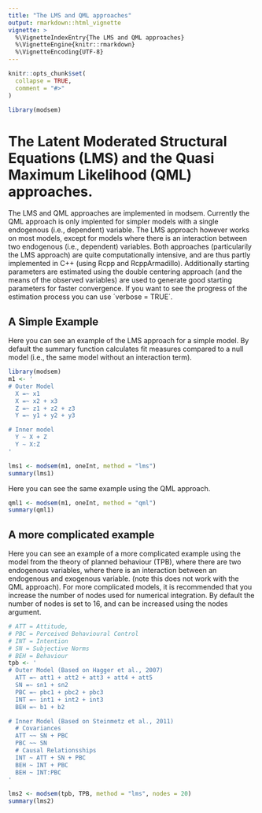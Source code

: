```yaml
---
title: "The LMS and QML approaches"
output: rmarkdown::html_vignette
vignette: >
  %\VignetteIndexEntry{The LMS and QML approaches}
  %\VignetteEngine{knitr::rmarkdown}
  %\VignetteEncoding{UTF-8}
---
```


```r
knitr::opts_chunk$set(
  collapse = TRUE,
  comment = "#>"
)
```

```r
library(modsem)
```
# The Latent Moderated Structural Equations (LMS) and the Quasi Maximum Likelihood (QML) approaches.

The LMS and QML approaches are implemented in modsem. Currently the QML approach is only implented for simpler models with a single endogenous (i.e., dependent) variable. The LMS approach however works on most models, except for models where there is an interaction between two endogenous (i.e., dependent) variables. Both approaches (particularily the LMS approach) are quite computationally intensive, and are thus partly implemented in C++ (using Rcpp and RcppArmadillo). Additionally starting parameters are estimated using the double centering approach (and the means of the observed variables) are used to generate good starting parameters for faster convergence. If you want to see the progress of the estimation process you can use ´verbose = TRUE´.

## A Simple Example
Here you can see an example of the LMS approach for a simple model. By default the summary function calculates fit measures compared to a null model (i.e., the same model without an interaction term).

```r
library(modsem)
m1 <- '
# Outer Model
  X =~ x1
  X =~ x2 + x3
  Z =~ z1 + z2 + z3
  Y =~ y1 + y2 + y3

# Inner model
  Y ~ X + Z
  Y ~ X:Z
'

lms1 <- modsem(m1, oneInt, method = "lms")
summary(lms1)
```

Here you can see the same example using the QML approach. 

```r
qml1 <- modsem(m1, oneInt, method = "qml")
summary(qml1)
```

## A more complicated example
Here you can see an example of a more complicated example using the model from the theory of planned behaviour (TPB), where there are two endogenous variables, where there is an interaction between an endogenous and exogenous variable. (note this does not work with the QML approach). For more complicated models, it is recommended that you increase the number of nodes used for numerical integration. By default the number of nodes is set to 16, and can be increased using the nodes argument.

```r
# ATT = Attitude, 
# PBC = Perceived Behavioural Control 
# INT = Intention 
# SN = Subjective Norms
# BEH = Behaviour
tpb <- ' 
# Outer Model (Based on Hagger et al., 2007)
  ATT =~ att1 + att2 + att3 + att4 + att5
  SN =~ sn1 + sn2
  PBC =~ pbc1 + pbc2 + pbc3
  INT =~ int1 + int2 + int3
  BEH =~ b1 + b2

# Inner Model (Based on Steinmetz et al., 2011)
  # Covariances
  ATT ~~ SN + PBC
  PBC ~~ SN 
  # Causal Relationsships
  INT ~ ATT + SN + PBC
  BEH ~ INT + PBC 
  BEH ~ INT:PBC  
'

lms2 <- modsem(tpb, TPB, method = "lms", nodes = 20)
summary(lms2)
```
